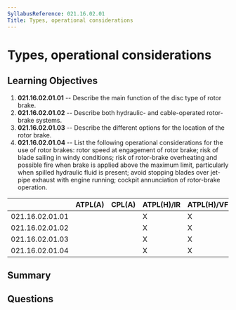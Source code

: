 ```yaml
---
SyllabusReference: 021.16.02.01
Title: Types, operational considerations
---
```


# Types, operational considerations

## Learning Objectives

1. **021.16.02.01.01** -- Describe the main function of the disc type of rotor
   brake.
2. **021.16.02.01.02** -- Describe both hydraulic- and cable-operated
   rotor-brake systems.
3. **021.16.02.01.03** -- Describe the different options for the location of the
   rotor brake.
4. **021.16.02.01.04** -- List the following operational considerations for the
   use of rotor brakes: rotor speed at engagement of rotor brake; risk of blade
   sailing in windy conditions; risk of rotor-brake overheating and possible
   fire when brake is applied above the maximum limit, particularly when spilled
   hydraulic fluid is present; avoid stopping blades over jet-pipe exhaust with
   engine running; cockpit annunciation of rotor-brake operation.

|                 | ATPL(A) | CPL(A) | ATPL(H)/IR | ATPL(H)/VFR | CPL(H) | IR  | CBIR(A) |
| --------------- | ------- | ------ | ---------- | ----------- | ------ | --- | ------- |
| 021.16.02.01.01 |         |        | X          | X           | X      |     |         |
| 021.16.02.01.02 |         |        | X          | X           | X      |     |         |
| 021.16.02.01.03 |         |        | X          | X           | X      |     |         |
| 021.16.02.01.04 |         |        | X          | X           | X      |     |         |

## Summary

## Questions
